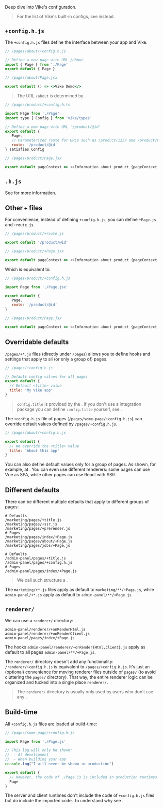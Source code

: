 
Deep dive into Vike's configuration.

> For the list of Vike's built-in configs, see <Link href="/Config" /> instead.


## `+config.h.js`

The `+config.h.js` files define the interface between your app and Vike.

```js
// /pages/about/+config.h.js

// Define a new page with URL /about
import { Page } from './Page'
export default { Page }
```
```jsx
// /pages/about/Page.jsx

export default () => <>Vike Demo</>
```

> The URL `/about` is determined by <Link text="Filesystem Routing" href="/filesystem-routing" />.

```js
// /pages/product/+config.h.ts

import Page from './Page'
import type { Config } from 'vike/types'

// Define a new page with URL '/product/@id'
export default {
   Page,
   // Parameterized route for URLs such as /product/1337 and /product/macbook
   route: '/product/@id'
} satisfies Config
```
```js
// /pages/product/Page.jsx

export default pageContext => <>Information about product {pageContext.routeParams.id}</>
```


## `.h.js`

<HeaderFileIntro />

See <Link href="/header-file" /> for more information.


## Other `+` files

For convenience, instead of defining `+config.h.js`, you can define `+Page.js` and `+route.js`.

```js
// /pages/product/+route.js

export default '/product/@id'
```
```js
// /pages/product/+Page.jsx

export default pageContext => <>Information about product {pageContext.routeParams.id}</>
```

Which is equivalent to:


```js
// /pages/product/+config.h.js

import Page from './Page.jsx'

export default {
   Page,
   route: '/product/@id'
}
```
```js
// /pages/product/Page.jsx

export default pageContext => <>Information about product {pageContext.routeParams.id}</>
```


## Overridable defaults

`/pages/+*.js` files (directly under `/pages`) allows you to define hooks and settings that apply to all (<Link href="#different-defaults">or only a group of</Link>) pages.

```js
// /pages/+config.h.js

// Default config values for all pages
export default {
  // Default <title> value
  title: 'My Vike app'
}
```

> `config.title` is provided by the <Link text="UI framework integration" href="/vike-packages#ui-frameworks" />. If you don't use a integration package you can define `config.title` yourself, see <Link href="/meta" />.

The `+config.h.js` file of pages (`/pages/some-page/+config.h.js`) can override default values defined by `/pages/+config.h.js`.

```js
// /pages/about/+config.h.js

export default {
  // We override the <title> value
  title: 'About this app'
}
```

You can also define default values only for a group of pages. As shown, for example, at <Link href="/file-structure#domain-driven" />. You can even use different renderers: some pages can use Vue as SPA, while other pages can use React with SSR.


## Different defaults

There can be different multiple defaults that apply to different groups of pages:

```
# Defaults
/marketing/pages/+title.js
/marketing/pages/+ssr.js
/marketing/pages/+prerender.js
# Pages
/marketing/pages/index/+Page.js
/marketing/pages/about/+Page.js
/marketing/pages/jobs/+Page.js

# Defaults
/admin-panel/pages/+title.js
/admin-panel/pages/+config.h.js
# Pages
/admin-panel/pages/index/+Page.js
```

> We call such structure a <Link text="domain-driven file structure" href='/file-structure#domain-driven' />.

The `marketing/+*.js` files apply as default to `marketing/**/+Page.js`, while `admin-panel/+*.js` apply as default to
`admin-panel/**/+Page.js`.


## `renderer/`

We can use a `renderer/` directory:

```
admin-panel/renderer/+onRenderHtml.js
admin-panel/renderer/+onRenderClient.js
admin-panel/pages/index/+Page.js
```

The hooks `admin-panel/renderer/+onRender{Html,Client}.js` apply as default to all pages `admin-panel/**/+Page.js`.

The `renderer/` directory doesn't add any functionality: `/renderer/+config.h.js` is equivalent to `/pages/+config.h.js`. It's just an (optional) convenience for moving renderer files outside of `pages/` (to avoid cluttering the `pages/` directory). That way, the entire renderer logic can be organized and tucked into a single place `renderer/`.

> The `renderer/` directory is usually only used by users who don't use any <Link text="UI framework integration" href="/vike-packages#ui-frameworks" />.


## Build-time

All `+config.h.js` files are loaded at build-time:

```js
// /pages/some-page/+config.h.js

import Page from './Page.js'

// This log will only be shown:
//  - At development
//  - When building your app
console.log("I will never be shown in production")

export default {
  // However, the code of ./Page.js is included in production runtimes
  Page
}
```

The server and client runtimes don't include the code of `+config.h.js` files but do include the imported code. To understand why see <Link href="/header-file" />.
